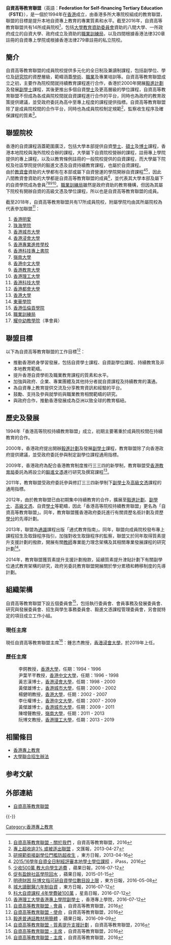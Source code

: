 {{香港教育}}
'''自資高等教育聯盟'''（英語：'''Federation for Self-financing Tertiary Education（FSTE）'''），是一個於1994年在[[香港|香港]]成立，由香港多所大專院校組成的教育聯盟，聯盟的目標是提升本地自資專上教育的專業質素和水平。截至2016年，自資高等教育聯盟共有14所成員院校<ref>[http://www.fste.edu.hk/tc/about-us_zh/ 自資高等教育聯盟 - 關於我們] {{Wayback|url=http://www.fste.edu.hk/tc/about-us_zh/ |date=20201203110137 }}，自資高等教育聯盟，2016</ref>，包括[[大學教育資助委員會|大學教育資助委員會]]資助的八間大學、一所政府成立的自資大學、政府成立及資助的[[職業訓練局|職業訓練局]]，以及四間根據香港法律320章註冊的自資專上學院或根據香港法律279章註冊的私立院校。

== 簡介 ==
自資高等教育聯盟的成員院校提供多元化的全日制及兼讀制課程，包括副學位、學位及[[研究院|研究院]]的資歷層級，範疇涵蓋[[學術|學術]]、[[職業|職業]]及專業培訓等。自資高等教育聯盟成立之初，主要作為院校間就持續教育課程進行合作，香港於2000年開展[[毅進計劃|毅進計劃]]及發展[[副學士|副學士]]課程，其後更推出多個自資[[學士|學士]]及更高層級的學位課程，自資高等教育聯盟不但成為各成員院校間就自資課程進行合作的平台，同時也為政府的教育政策提供建議，並受政府委託為高中至專上程度的課程提供指標。自資高等教育聯盟除了是成員院校間的合作平台，同時也為成員院校制定規範<ref>[http://paper.wenweipo.com/2013/04/27/HK1304270041.htm 專上超收逾3% 或被逐出聯盟] {{Wayback|url=http://paper.wenweipo.com/2013/04/27/HK1304270041.htm |date=20130519071359 }}，文匯報，2013-04-27</ref>，監察收生程序及確保課程的質素<ref>[http://www.the-sun.on.cc/cnt/news/20130416/00407_057.html 研規範銜接副學位門檻防超收生] {{Wayback|url=http://www.the-sun.on.cc/cnt/news/20130416/00407_057.html |date=20130420030149 }}，東方日報，2013-04-16</ref>。

== 聯盟院校 ==
香港的自資課程涵蓋範圍廣泛，包括大學本部提供自資[[學士|學士]]、[[碩士|碩士]]及[[博士|博士]]課程，香港本地院校與海外院校合辦的課程，大學屬下自資院校營辦的課程，註冊專上學院提供的專上課程，以及以教育條例註冊的一般院校提供的自資課程，而大學屬下院校及社區學院提供的毅進文憑及自資持續教育課程，也屬於自資課程。<br />由於[[教資會|教資會]]資助的大學都有在本部或屬下自資營運的學院開辦自資課程<ref>[http://ipass.gov.hk/edb/index.php/ch/home?option=com_courses&task=institutions&progType=3&AwardByNonLocalInsti=0&publicity=0&acadYear=2015/16 2015/16學年自資全日制經評審本地學士學位課程] {{Wayback|url=http://ipass.gov.hk/edb/index.php/ch/home?option=com_courses&task=institutions&progType=3&AwardByNonLocalInsti=0&publicity=0&acadYear=2015%2F16 |date=20151230194401 }}，iPass，2016</ref><ref>[http://hk.apple.nextmedia.com/news/art/20160712/19691307 少收500萬 教大向學生追費] {{Wayback|url=http://hk.apple.nextmedia.com/news/art/20160712/19691307 |date=20161220102514 }}，蘋果日報，2016-07-12</ref>，因此八間教資會資助的大學都是自資高等教育聯盟的成員<ref>[http://hk.apple.nextmedia.com/news/art/20150115/19003371 促有盈餘社區學院回水] {{Wayback|url=http://hk.apple.nextmedia.com/news/art/20150115/19003371 |date=20161220101901 }}，蘋果日報，2015-01-15</ref>，並代表其大學本部及屬下的自資學院成為會員<ref>[http://hk.on.cc/hk/bkn/cnt/news/20160508/bkn-20160508102711947-0508_00822_001.html 明德財困 阮博文指可研自資學位數目設上限] {{Wayback|url=http://hk.on.cc/hk/bkn/cnt/news/20160508/bkn-20160508102711947-0508_00822_001.html |date=20191029144917 }}，東方日報，2016-05-08</ref><ref>[http://orientaldaily.on.cc/cnt/news/20160920/00176_020.html 城大讀獸醫六年制自資] {{Wayback|url=http://orientaldaily.on.cc/cnt/news/20160920/00176_020.html |date=20191204160736 }}，東方日報，2016-07-12</ref><ref>[https://hk.news.yahoo.com/%E7%A7%91%E5%A4%A7%E8%87%AA%E8%B3%87%E8%AA%B2%E7%A8%8B-4%E5%B9%B4%E5%AD%B8%E8%B2%BB%E7%A0%B4100%E8%90%AC-224558273.html 科大自資課程 4年學費破100萬] {{Wayback|url=https://hk.news.yahoo.com/%E7%A7%91%E5%A4%A7%E8%87%AA%E8%B3%87%E8%AA%B2%E7%A8%8B-4%E5%B9%B4%E5%AD%B8%E8%B2%BB%E7%A0%B4100%E8%90%AC-224558273.html |date=20200928114911 }}，星島日報，2016-07-12</ref><ref>[http://www.hkcc-polyu.edu.hk/programmes/associate_degree/index.php 香港理工大學香港專上學院副學士] {{Wayback|url=http://www.hkcc-polyu.edu.hk/programmes/associate_degree/index.php |date=20161217173958 }}，香港專上學院，2016-07-12</ref>。[[職業訓練局|職業訓練局]]雖然是政府資助的教育機構，但因為其屬下院校有開辦自資的高級文憑及學位課程，所以也是自資高等教育聯盟的成員。

截至2018年，自資高等教育聯盟共有17所成員院校，附屬學院均由其所屬院校為代表參加聯盟<ref name="membership">[http://www.fste.edu.hk/tc/membership_zh/ 自資高等教育聯盟 - 會員] {{Wayback|url=http://www.fste.edu.hk/tc/membership_zh/ |date=20201128013048 }}，自資高等教育聯盟，2016</ref>：
# [[香港明愛|香港明愛]]
# [[珠海學院|珠海學院]]
# [[香港城市大學|香港城市大學]]
# [[香港浸會大學|香港浸會大學]]
# [[香港專業進修學校|香港專業進修學校]]
# [[香港科技專上書院|香港科技專上書院]]
# [[嶺南大學_(香港)|嶺南大學]]
# [[香港中文大學|香港中文大學]] 
# [[香港教育大學|香港教育大學]]
# [[香港理工大學|香港理工大學]]
# [[香港科技大學|香港科技大學]]
# [[香港都會大學|香港都會大學]]
# [[香港大學|香港大學]]
# [[東華學院|東華學院]]
# [[香港伍倫貢學院|香港伍倫貢學院]]
# [[職業訓練局|職業訓練局]]
# [[耀中幼教學院|耀中幼教學院]]（準會員）

== 聯盟目標 ==
以下為自資高等教育聯盟的工作目標<ref>[http://www.fste.edu.hk/tc/mission-statement_zh/ 自資高等教育聯盟 - 使命] {{Wayback|url=http://www.fste.edu.hk/tc/mission-statement_zh/ |date=20201129195916 }}，自資高等教育聯盟，2016</ref>：
*推動香港終身學習發展，包括自資學士課程、自資副學位課程、持續教育及非本地教育範疇。
*提升香港自資學術及職業教育課程的質素和水平。
*加強與政府、企業、專業團體及其他持分者就自資課程及持續教育的溝通。
*為自資專上教育提供交流及分享教育資訊和經驗的平台。
*鼓勵、支持及參與就學術與職業教育相關範疇的研究。
*與政府合作，推動香港發展成為亞洲以致全球的教育樞紐。

== 歷史及發展 ==
1994年「香港高等院校持續教育聯盟」成立，初期主要著重於成員院校間在持續教育的合作。

2000年，香港政府提出開辦[[毅進計劃|毅進計劃]]及發展[[副學士|副學士]]課程，教育聯盟除了向香港政府提供建議，並受政府委託參與制定副學位課程通用指標。

2009年，香港政府為配合香港教育制度推行三三四的新學制，教育聯盟受[[香港教育局|香港教育局]]委託為將設立的[[毅進文憑|毅進文憑]]進行研究及撰寫課程<ref>[http://hk.apple.nextmedia.com/news/art/20160909/19765325 毅進普通話教材用簡體] {{Wayback|url=http://hk.apple.nextmedia.com/news/art/20160909/19765325 |date=20161116143932 }}，蘋果日報，2016-09-09</ref>。

2011年，教育聯盟受政府委託參與修訂三三四新學制下[[副學士|副學士]]及[[高級文憑|高級文憑]]課程的通用指標。

2012年，由於教育聯盟已由初期集中持續教育的合作，擴展至[[毅進計劃|毅進計劃]]、[[副學士|副學士]]、[[高級文憑|高級文憑]]、自資[[學士|學士]]等範疇，因此「香港高等院校持續教育聯盟」更名為「自資高等教育聯盟」。同年，教育聯盟獲香港政府委託進行有關資歷名銜計劃及資歷[[學分|學分]]的先導計劃。

2013年，聯盟為[[通識|通識]]課程出版「通式教育指南」。同年，聯盟向成員院校發布專上課程招生及取錄程序指引，加強對收生取錄程序的監察，聯盟又於同年取得質素提升支援計劃的撥款，開展有關[[教師|教師]]專業能力理念架構及其相關專業發展課程的研究計劃<ref>[http://www.fste.edu.hk/tc/qess_zh-2/ 自資高等教育聯盟 - 質素提升支援計劃] {{Wayback|url=http://www.fste.edu.hk/tc/qess_zh-2/ |date=20201128025746 }}，自資高等教育聯盟，2016</ref>。

2014年，教育聯盟獲質素提升支援計劃撥款，延續質素提升津貼計劃下有關副學位通式教育架構的研究，政府另委託教育聯盟開展關於學分累積和轉移制度的先導計劃。

== 組織架構 ==
自資高等教育聯盟下設五個委員會<ref>[http://www.fste.edu.hk/tc/chairman_zh/ 自資高等教育聯盟 - 主席] {{Wayback|url=http://www.fste.edu.hk/tc/chairman_zh/ |date=20201128014015 }}，自資高等教育聯盟，2016</ref>，包括執行委員會、會員事務及發展委員會、研究與發展委員會、招生與學生事務委員會、毅進文憑課程管理委員會，另會就特定的項目成立工作小組。

=== 現任主席 ===
現任自資高等教育聯盟主席<ref>[https://www.fste.edu.hk/tc/chairman_zh/ 自資高等教育聯盟 - 主席] {{Wayback|url=https://www.fste.edu.hk/tc/chairman_zh/ |date=20220129105333 }}，自資高等教育聯盟，2016</ref>：鍾志杰教授，[[香港浸會大學|香港浸會大學]]，於2019年上任。

=== 歷任主席 ===
:李鍔教授，[[香港大學|香港大學]]，任期：1994 - 1996
:尹葉芊芊教授，[[香港中文大學|香港中文大學]]，任期：1996 - 1998
:黃志漢博士，[[香港浸會大學|香港浸會大學]]，任期：1998 - 2000
:黃傑雄博士，[[香港城市大學|香港城市大學]]，任期：2000 - 2002
:楊健明教授，[[香港大學|香港大學]]，任期：2002 - 2007
:李仕權博士，[[香港中文大學|香港中文大學]]，任期：2007 - 2009
:黃傑雄博士，[[香港城市大學|香港城市大學]]，任期：2009 - 2011
:陳增聲教授，[[嶺南大學_(香港)|嶺南大學]]，任期：2011 - 2013
:阮博文教授，[[香港理工大學|香港理工大學]]，任期：2013 - 2019

== 相關條目 ==
*[[香港專上教育|香港專上教育]]
*[[大學聯合招生辦法|大學聯合招生辦法]]

== 参考文献 ==
{{Reflist|30em}}

== 外部連結 ==
*[http://www.fste.edu.hk/tc/ 自資高等教育聯盟] {{Wayback|url=http://www.fste.edu.hk/tc/ |date=20201128025812 }}

{{-}}
{{香港大專院校}}

[[Category:香港專上教育|Category:香港專上教育]]